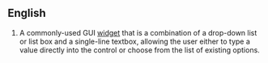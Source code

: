 ==English==
{{wikipedia}}

{{en-noun|combo boxes}}

# {{computing}} A commonly-used GUI [[widget]] that is a combination of a drop-down list or list box and a single-line textbox, allowing the user either to type a value directly into the control or choose from the list of existing options.